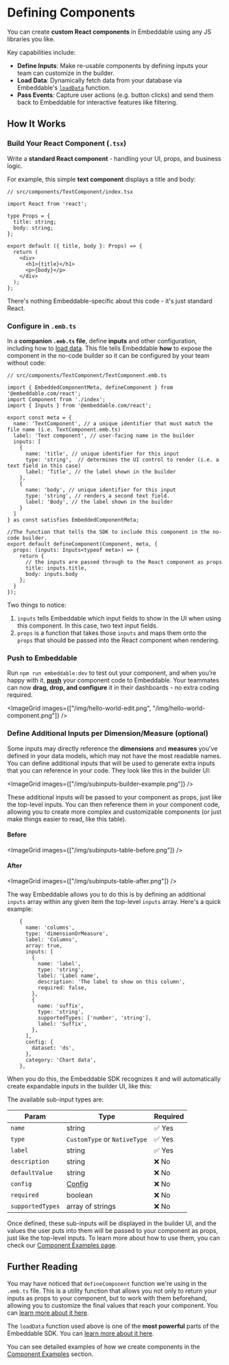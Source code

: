 # Defining Components

You can create **custom React components** in Embeddable using any JS libraries you like. 

Key capabilities include:

- **Define Inputs**: Make re-usable components by defining inputs your team can customize in the builder.
- **Load Data**: Dynamically fetch data from your database via Embeddable's [`loadData`](/development/loading-data) function.
- **Pass Events**: Capture user actions (e.g. button clicks) and send them back to Embeddable for interactive features like filtering. 

## How It Works

<Steps>

### **Build Your React Component (`.tsx`)**  
  Write a **standard React component** - handling your UI, props, and business logic.  

  For example, this simple **text component** displays a title and body:

  ```tsx
  // src/components/TextComponent/index.tsx

  import React from 'react';

  type Props = {
    title: string;
    body: string;
  };

  export default ({ title, body }: Props) => {
    return (
      <div>
        <h1>{title}</h1>
        <p>{body}</p>
      </div>
    );
  };
  ```

  There's nothing Embeddable-specific about this code - it's just standard React. 

### **Configure in `.emb.ts`**  
  In a **companion `.emb.ts` file**, define **inputs** and other configuration, including how to [load data](/development/loading-data). This file tells Embeddable **how** to expose the component in the no-code builder so it can be configured by your team without code:

  ```tsx
  // src/components/TextComponent/TextComponent.emb.ts

  import { EmbeddedComponentMeta, defineComponent } from '@embeddable.com/react';
  import Component from './index';
  import { Inputs } from '@embeddable.com/react';

  export const meta = {
    name: 'TextComponent', // a unique identifier that must match the file name (i.e. TextComponent.emb.ts)
    label: 'Text component', // user-facing name in the builder
    inputs: [
      {
        name: 'title', // unique identifier for this input
        type: 'string',  // determines the UI control to render (i.e. a text field in this case)
        label: 'Title', // the label shown in the builder
      },
      {
        name: 'body', // unique identifier for this input
        type: 'string', // renders a second text field. 
        label: 'Body', // the label shown in the builder
      }
    ]
  } as const satisfies EmbeddedComponentMeta;

  //The function that tells the SDK to include this component in the no-code builder.
  export default defineComponent(Component, meta, {
    props: (inputs: Inputs<typeof meta>) => {
      return {
        // the inputs are passed through to the React component as props
        title: inputs.title,
        body: inputs.body
      };
    }
  });
  ```

Two things to notice:
1. `inputs` tells Embeddable which input fields to show in the UI when using this component.  In this case, two text input fields.
2. `props` is a function that takes those `inputs` and maps them onto the `props` that should be passed into the React component when rendering.

<a name="push-to-embeddable"></a>
### **Push to Embeddable**  
  Run `npm run embeddable:dev` to test out your component, and when you’re happy with it, [**push**](/development/pushing-code) your component code to Embeddable. Your teammates can now **drag, drop, and configure** it in their dashboards - no extra coding required.

  <ImageGrid images={["/img/hello-world-edit.png", "/img/hello-world-component.png"]} />


<a name="define-additional-inputs"></a>
### **Define Additional Inputs per Dimension/Measure** (optional)

Some inputs may directly reference the **dimensions** and **measures** you've defined in your data models, which may not have the most readable names. You can define additional inputs that will be used to generate extra inputs that you can reference in your code. They look like this in the builder UI:

<ImageGrid images={["/img/subinputs-builder-example.png"]} />

These additional inputs will be passed to your component as props, just like the top-level inputs. You can then reference them in your component code, allowing you to create more complex and customizable components (or just make things easier to read, like this table).

#### Before

<ImageGrid images={["/img/subinputs-table-before.png"]} />

#### After

<ImageGrid images={["/img/subinputs-table-after.png"]} />

The way Embeddable allows you to do this is by defining an additional `inputs` array within any given item the top-level `inputs` array. Here's a quick example:

```tsx
    {
      name: 'columns',
      type: 'dimensionOrMeasure',
      label: 'Columns',
      array: true,
      inputs: [
        {
          name: 'label',
          type: 'string',
          label: 'Label name',
          description: 'The label to show on this column',
          required: false,
        },
        {
          name: 'suffix',
          type: 'string',
          supportedTypes: ['number', 'string'],
          label: 'Suffix',
        },
      ],
      config: {
        dataset: 'ds',
      },
      category: 'Chart data',
    },
```

When you do this, the Embeddable SDK recognizes it and will automatically create expandable inputs in the builder UI, like this:
 
The available sub-input types are:

| **Param**       | **Type**                                | **Required** |
| --------------- | --------------------------------------- | ------------ |
| `name`          | string                                  | ✅ Yes       |
| `type`          | `CustomType` or `NativeType`            | ✅ Yes       |
| `label`         | string                                  | ✅ Yes       |
| `description`   | string                                  | ❌ No        |
| `defaultValue`  | string                                  | ❌ No        |
| `config`        | [Config](/development/defining-components#3-config)                                  | ❌ No        |
| `required`      | boolean                                 | ❌ No        |
| `supportedTypes`| array of strings                        | ❌ No        |

Once defined, these sub-inputs will be displayed in the builder UI, and the values the user puts into them will be passed to your component as props, just like the top-level inputs. To learn more about how to use them, you can check our [Component Examples page](/development/component-examples).

</Steps>

## Further Reading

You may have noticed that `defineComponent` function we're using in the `.emb.ts` file. This is a utility function that allows you not only to return your inputs as props to your component, but to work with them beforehand, allowing you to customize the final values that reach your component. You can [learn more about it here](/development/define-component).

The `loadData` function used above is one of the **most powerful** parts of the Embeddable SDK. You can [learn more about it here](/development/loading-data).

You can see detailed examples of how we create components in the [Component Examples](/development/component-examples) section.
